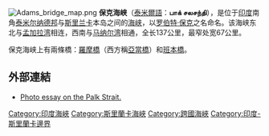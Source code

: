 {{expand|time=2018-09-08T06:21:54+00:00}}
{{unreferenced|time=2018-09-08T06:21:54+00:00}}
[[File:Adams_bridge_map.png|right]]
'''保克海峡'''（[[泰米爾語|泰米爾語]]：'''பாக் சலசந்தி'''），是位于[[印度|印度]]南角[[泰米尔纳德邦|泰米尔纳德邦]]与[[斯里兰卡|斯里兰卡]]本岛之间的[[海峡|海峡]]，以[[罗伯特·保克|罗伯特·保克]]之名命名。该海峡东北与[[孟加拉湾|孟加拉湾]]相连，西南与[[马纳尔湾|马纳尔湾]]相通，全长137公里，最窄处宽67公里。

保克海峡上有兩條橋：[[羅摩橋|羅摩橋]]（西方稱[[亞當橋|亞當橋]]）和[[班本橋|班本橋]]。

==外部連結==
{{commons category|Palk Strait}}
* [http://www.theodorekaye.com/palk-strait-2 Photo essay on the Palk Strait.]{{Wayback|url=http://www.theodorekaye.com/palk-strait-2 |date=20180405140858 }}

{{tsl|en|Template:Geography of Sri Lanka}}
{{南亞水文}}
{{list of seas}}
{{coord|9|07|45|N|79|27|11|E|region:LK_type:waterbody|display=title}}

{{DEFAULTSORT:Palk}}
[[Category:印度海峽|Category:印度海峽]]
[[Category:斯里蘭卡海峽|Category:斯里蘭卡海峽]]
[[Category:跨國海峽|Category:跨國海峽]]
[[Category:印度-斯里蘭卡邊界|Category:印度-斯里蘭卡邊界]]